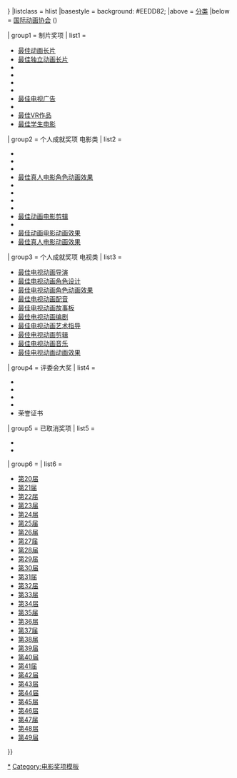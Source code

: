 {{Navbox
|name = 安妮奖
|title = [[安妮奖]]
|state = {{{state|{{{1|autocollapse}}}}}}
|listclass = hlist
|basestyle = background: #EEDD82;
|above = [[:Category:安妮奖|分类]]
|below = [[国际动画协会]] ({{link-en|国际动画协会好莱坞分部|ASIFA-Hollywood}})

| group1 = 制片奖项
| list1  = 
* [[安妮奖最佳动画片奖|最佳动画长片]]
* [[安妮奖最佳动画片奖 (独立制作)|最佳独立动画长片]]
* {{link-en|安妮奖最佳无年龄限制电视动画奖|Annie Award for Best Animated Television Production|最佳无年龄限制电视动画}}
* {{link-en|安妮奖最佳儿童电视动画奖|Annie Award for Best Animated Television Production|最佳儿童电视动画}}
* {{link-en|安妮奖最佳学龄前儿童电视动画奖|Annie Award for Best Animated Television Production|最佳学龄前儿童电视动画}}
* {{link-en|安妮奖最佳动画短片奖|Annie Award for Best Animated Short Subject|最佳动画短片}}
* [[安妮奖最佳电视广告奖|最佳电视广告]]
* {{link-en|安妮奖最佳特别动画制作奖|Annie Award for Best Animated Special Production|最佳特别动画制作}}
* [[安妮奖最佳VR作品奖|最佳VR作品]]
* [[安妮奖最佳学生电影奖|最佳学生电影]]
| group2 = 个人成就奖项 电影类
| list2  = 
* {{link-en|安妮奖最佳动画电影导演奖|Annie Award for Directing in a Feature Production|最佳动画电影导演}}
* {{link-en|安妮奖最佳动画电影角色设计奖|Annie Award for Character Design in a Feature Production|最佳动画电影角色设计}}
* {{link-en|安妮奖最佳动画电影角色动画效果奖|Annie Award for Character Animation in a Feature Production|最佳动画电影角色动画效果}}
* [[安妮奖最佳真人电影角色动画效果奖|最佳真人电影角色动画效果]]
* {{link-en|安妮奖最佳动画电影配音奖|Annie Award for Voice Acting in a Feature Production|最佳动画电影配音}}
* {{link-en|安妮奖最佳动画电影故事板奖|Annie Award for Storyboarding in a Feature Production|最佳动画电影故事板}}
* {{link-en|安妮奖最佳动画电影编剧奖|Annie Award for Writing in a Feature Production|最佳动画电影编剧}}
* {{link-en|安妮奖最佳动画电影艺术指导奖|Annie Award for Best Production Design in an Animated Feature Production|最佳动画电影艺术指导}}
* [[安妮奖最佳动画电影剪辑奖|最佳动画电影剪辑]]
* {{link-en|安妮奖最佳动画电影音乐奖|Annie Award for Music in a Feature Production|最佳动画电影音乐}}
* [[安妮奖最佳动画电影动画效果奖|最佳动画电影动画效果]]
* [[安妮奖最佳真人电影动画效果奖|最佳真人电影动画效果]] 
| group3 = 个人成就奖项 电视类
| list3  = 
* [[安妮奖最佳电视动画导演奖|最佳电视动画导演]]
* [[安妮奖最佳电视动画角色设计奖|最佳电视动画角色设计]]
* [[安妮奖最佳电视动画角色动画效果奖|最佳电视动画角色动画效果]]
* [[安妮奖最佳电视动画配音奖|最佳电视动画配音]]
* [[安妮奖最佳电视动画故事板奖|最佳电视动画故事板]]
* [[安妮奖最佳电视动画编剧奖|最佳电视动画编剧]]
* [[安妮奖最佳电视动画艺术指导奖|最佳电视动画艺术指导]]
* [[安妮奖最佳电视动画剪辑奖|最佳电视动画剪辑]]
* [[安妮奖最佳电视动画音乐奖|最佳电视动画音乐]]
* [[安妮奖最佳电视动画动画效果奖|最佳电视动画动画效果]]
| group4 = 评委会大奖
| list4  = 
* {{link-en|温瑟·麦凯奖|Winsor McCay Award}}
* {{link-en|琼·福雷奖|June Foray Award}}
* {{link-en|乌布·伊沃克斯奖|Ub Iwerks Award}}
* {{link-en|动画特别成就奖|Special Achievement in Animation}}
* 荣誉证书
| group5 = 已取消奖项
| list5  =
* {{link-en|安妮奖最佳家庭娱乐动画奖|Annie Award for Best Animated Home Entertainment Production|最佳家庭娱乐动画}}
* {{link-en|安妮奖最佳电子游戏奖|Annie Award for Best Animated Video Game|最佳电子游戏}}
| group6 = {{link-en|安妮奖历年颁奖仪式列表|List of Annie Awards ceremonies|历年颁奖仪式}}
| list6 = 
* [[第20届安妮奖|第20届]]
* [[第21届安妮奖|第21届]]
* [[第22届安妮奖|第22届]]
* [[第23届安妮奖|第23届]]
* [[第24届安妮奖|第24届]]
* [[第25届安妮奖|第25届]]
* [[第26届安妮奖|第26届]]
* [[第27届安妮奖|第27届]]
* [[第28届安妮奖|第28届]]
* [[第29届安妮奖|第29届]]
* [[第30届安妮奖|第30届]]
* [[第31届安妮奖|第31届]]
* [[第32届安妮奖|第32届]]
* [[第33届安妮奖|第33届]]
* [[第34届安妮奖|第34届]]
* [[第35届安妮奖|第35届]]
* [[第36届安妮奖|第36届]]
* [[第37届安妮奖|第37届]]
* [[第38届安妮奖|第38届]]
* [[第39届安妮奖|第39届]]
* [[第40届安妮奖|第40届]]
* [[第41届安妮奖|第41届]]
* [[第42届安妮奖|第42届]]
* [[第43届安妮奖|第43届]]
* [[第44届安妮奖|第44届]]
* [[第45届安妮奖|第45届]]
* [[第46届安妮奖|第46届]]
* [[第47届安妮奖|第47届]]
* [[第48届安妮奖|第48届]]
* [[第49届安妮奖|第49届]]

}}<noinclude>
{{collapsible option|statename=optional}}
[[Category:安妮奖模板|*]]
[[Category:电影奖项模板]]</noinclude>